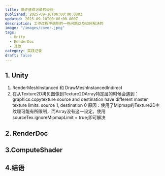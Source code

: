 ```yaml
---
title: 或许值得记录的经验
published: 2025-09-18T00:00:00.000Z
updated: 2025-09-18T00:00:00.000Z
description: 工作过程中遇到的一些问题以及如何解决的
image: "/images/cover.jpeg"
tags:
  - Unity
  - RenderDoc
  - 其他
category: 实践记录
draft: false
---
```


## 1. Unity

1. RenderMeshInstanced 和 DrawMeshInstancedIndirect
2. 在从Texture2D拷贝图像到Texture2DArray特定层的时候会遇到：graphics.copytexture source and destination have different master texture limits. source 1, destination 0
原因：使用了Mipmap的Texture2D主纹理可能有所限制，而Array没有这一设定。使用sourceTex.ignoreMipmapLimit = true;即可解决
## 2. RenderDoc


## 3.ComputeShader


## 4.结语